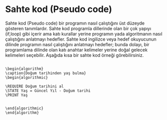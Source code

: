 # Sahte kod (Pseudo code)


Sahte kod (Pseudo code) bir programın nasıl çalıştığını üst düzeyde gösteren tanımlardır.
Sahte kod programla dillerinde olan bir çok yapıyı (if,loop) gibi içerir ama katı kurallar yerine programın yada algoritmanın nasıl çalıştığını anlatmayı hedefler.
Sahte kod ingilizce veya hedef okuyucunun dilinde programın nasıl çalıştığını anlatmayı hedefler; bunda dolayı, bir programlama dilinde olan katı anahtar kelimeler yerine doğal gelecek kelimeleri seçebilir.
Aşağıda kısa bir sahte kod örneği görebilirsiniz.


```pseudocode

\begin{algorithm}
\caption{Doğum tarihinden yaş bulma}
\begin{algorithmic}

\REQUIRE Doğum tarihini al
\STATE Yaş = Güncel Yıl - Doğum tarihi
\PRINT Yaş


\end{algorithmic}
\end{algorithm}
```





